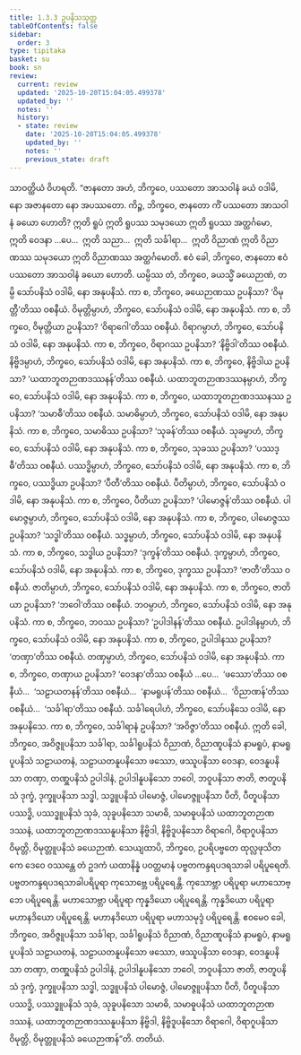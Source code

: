 ```yaml
---
title: 1.3.3 ဥပနိသသုတ္တ
tableOfContents: false
sidebar:
  order: 3
type: tipitaka
basket: su
book: sn
review:
  current: review
  updated: '2025-10-20T15:04:05.499378'
  updated_by: ''
  notes: ''
  history:
  - state: review
    date: '2025-10-20T15:04:05.499378'
    updated_by: ''
    notes: ''
    previous_state: draft
---
```



<DynamicBreadcrumb />


<ReviewStatus review={frontmatter.review} showDetails={true} />

<HypothesisAnnotation frontmatter={frontmatter} />

<Division number="23" book="sn" e="ch" v="18" p="282">

<Paragraph number="134" book="sn">
သာဝတ္ထိယံ ဝိဟရတိ. “ဇာနတော အဟံ, ဘိက္ခဝေ, ပဿတော အာသဝါနံ ခယံ ဝဒါမိ, နော အဇာနတော နော အပဿတော. ကိဉ္စ, ဘိက္ခဝေ, ဇာနတော ကိံ ပဿတော အာသဝါနံ ခယော ဟောတိ? ဣတိ ရူပံ ဣတိ ရူပဿ သမုဒယော ဣတိ ရူပဿ အတ္ထင်္ဂမော, ဣတိ ဝေဒနာ …ပေ…  ဣတိ သညာ…  ဣတိ သင်္ခါရာ…  ဣတိ ဝိညာဏံ ဣတိ ဝိညာဏဿ သမုဒယော ဣတိ ဝိညာဏဿ အတ္ထင်္ဂမောတိ. ဧဝံ ခေါ, ဘိက္ခဝေ, ဇာနတော ဧဝံ ပဿတော အာသဝါနံ ခယော ဟောတိ.
</Paragraph>

<Paragraph number="135" book="sn">
ယမ္ပိဿ တံ, ဘိက္ခဝေ, ခယသ္မိံ ခယေဉာဏံ, တမ္ပိ သော်ပနိသံ ဝဒါမိ, နော အနုပနိသံ. ကာ စ, ဘိက္ခဝေ, ခယေဉာဏဿ ဥပနိသာ? ‘ဝိမုတ္တီ’တိဿ ဝစနီယံ. ဝိမုတ္တိမ္ပာဟံ, ဘိက္ခဝေ, သော်ပနိသံ ဝဒါမိ, နော အနုပနိသံ. ကာ စ, ဘိက္ခဝေ, ဝိမုတ္တိယာ ဥပနိသာ? ‘ဝိရာဂေါ’တိဿ ဝစနီယံ. ဝိရာဂမ္ပာဟံ, ဘိက္ခဝေ, သော်ပနိသံ ဝဒါမိ, နော အနုပနိသံ. ကာ စ, ဘိက္ခဝေ, ဝိရာဂဿ ဥပနိသာ? ‘နိဗ္ဗိဒါ’တိဿ ဝစနီယံ. နိဗ္ဗိဒမ္ပာဟံ, ဘိက္ခဝေ, သော်ပနိသံ ဝဒါမိ, နော အနုပနိသံ. ကာ စ, ဘိက္ခဝေ, နိဗ္ဗိဒါယ ဥပနိသာ? ‘ယထာဘူတဉာဏဒဿနန်’တိဿ ဝစနီယံ. ယထာဘူတဉာဏဒဿနမ္ပာဟံ, ဘိက္ခဝေ, သော်ပနိသံ ဝဒါမိ, နော အနုပနိသံ. ကာ စ, ဘိက္ခဝေ, ယထာဘူတဉာဏဒဿနဿ ဥပနိသာ? ‘သမာဓီ’တိဿ ဝစနီယံ. သမာဓိမ္ပာဟံ, ဘိက္ခဝေ, သော်ပနိသံ ဝဒါမိ, နော အနုပနိသံ.
</Paragraph>

<Paragraph number="136" book="sn">
ကာ စ, ဘိက္ခဝေ, သမာဓိဿ ဥပနိသာ? ‘သုခန်’တိဿ ဝစနီယံ. သုခမ္ပာဟံ, ဘိက္ခဝေ, သော်ပနိသံ ဝဒါမိ, နော အနုပနိသံ. ကာ စ, ဘိက္ခဝေ, သုခဿ ဥပနိသာ? ‘ပဿဒ္ဓီ’တိဿ ဝစနီယံ. ပဿဒ္ဓိမ္ပာဟံ, ဘိက္ခဝေ, သော်ပနိသံ ဝဒါမိ, နော အနုပနိသံ. ကာ စ, ဘိက္ခဝေ, ပဿဒ္ဓိယာ ဥပနိသာ? ‘ပီတီ’တိဿ ဝစနီယံ. ပီတိမ္ပာဟံ, ဘိက္ခဝေ, သော်ပနိသံ ဝဒါမိ, နော အနုပနိသံ. ကာ စ, ဘိက္ခဝေ, ပီတိယာ ဥပနိသာ? ‘ပါမောဇ္ဇန်’တိဿ ဝစနီယံ. ပါမောဇ္ဇမ္ပာဟံ, ဘိက္ခဝေ, သော်ပနိသံ ဝဒါမိ, နော အနုပနိသံ. ကာ စ, ဘိက္ခဝေ, ပါမောဇ္ဇဿ ဥပနိသာ? ‘သဒ္ဓါ’တိဿ ဝစနီယံ. သဒ္ဓမ္ပာဟံ, ဘိက္ခဝေ, သော်ပနိသံ ဝဒါမိ, နော အနုပနိသံ.
</Paragraph>

<Paragraph number="137" book="sn">
ကာ စ, ဘိက္ခဝေ, သဒ္ဓါယ ဥပနိသာ? ‘ဒုက္ခန်’တိဿ ဝစနီယံ. ဒုက္ခမ္ပာဟံ, ဘိက္ခဝေ, သော်ပနိသံ ဝဒါမိ, နော အနုပနိသံ. ကာ စ, ဘိက္ခဝေ, ဒုက္ခဿ ဥပနိသာ? ‘ဇာတီ’တိဿ ဝစနီယံ. ဇာတိမ္ပာဟံ, ဘိက္ခဝေ, သော်ပနိသံ ဝဒါမိ, နော အနုပနိသံ. ကာ စ, ဘိက္ခဝေ, ဇာတိယာ ဥပနိသာ? ‘ဘဝေါ’တိဿ ဝစနီယံ. ဘဝမ္ပာဟံ, ဘိက္ခဝေ, သော်ပနိသံ ဝဒါမိ, နော အနုပနိသံ. ကာ စ, ဘိက္ခဝေ, ဘဝဿ ဥပနိသာ? ‘ဥပါဒါနန်’တိဿ ဝစနီယံ. ဥပါဒါနမ္ပာဟံ, ဘိက္ခဝေ, သော်ပနိသံ ဝဒါမိ, နော အနုပနိသံ. ကာ စ, ဘိက္ခဝေ, ဥပါဒါနဿ ဥပနိသာ? ‘တဏှာ’တိဿ ဝစနီယံ. တဏှမ္ပာဟံ, ဘိက္ခဝေ, သော်ပနိသံ ဝဒါမိ, နော အနုပနိသံ.
</Paragraph>

<Paragraph number="138" book="sn">
ကာ စ, ဘိက္ခဝေ, တဏှာယ ဥပနိသာ? ‘ဝေဒနာ’တိဿ ဝစနီယံ …ပေ…  ‘ဖဿော’တိဿ ဝစနီယံ…  ‘သဠာယတနန်’တိဿ ဝစနီယံ…  ‘နာမရူပန်’တိဿ ဝစနီယံ…  ‘ဝိညာဏန်’တိဿ ဝစနီယံ…  ‘သင်္ခါရာ’တိဿ ဝစနီယံ. သင်္ခါရေပါဟံ, ဘိက္ခဝေ, သော်ပနိသေ ဝဒါမိ, နော အနုပနိသေ. ကာ စ, ဘိက္ခဝေ, သင်္ခါရာနံ ဥပနိသာ? ‘အဝိဇ္ဇာ’တိဿ ဝစနီယံ.
</Paragraph>

<Paragraph number="139" book="sn">
ဣတိ ခေါ, ဘိက္ခဝေ, အဝိဇ္ဇူပနိသာ သင်္ခါရာ, သင်္ခါရူပနိသံ ဝိညာဏံ, ဝိညာဏူပနိသံ နာမရူပံ, နာမရူပူပနိသံ သဠာယတနံ, သဠာယတနူပနိသော ဖဿော, ဖဿူပနိသာ ဝေဒနာ, ဝေဒနူပနိသာ တဏှာ, တဏှူပနိသံ ဥပါဒါနံ, ဥပါဒါနူပနိသော ဘဝေါ, ဘဝူပနိသာ ဇာတိ, ဇာတူပနိသံ ဒုက္ခံ, ဒုက္ခူပနိသာ သဒ္ဓါ, သဒ္ဓူပနိသံ ပါမောဇ္ဇံ, ပါမောဇ္ဇူပနိသာ ပီတိ, ပီတူပနိသာ ပဿဒ္ဓိ, ပဿဒ္ဓူပနိသံ သုခံ, သုခူပနိသော သမာဓိ, သမာဓူပနိသံ ယထာဘူတဉာဏဒဿနံ, ယထာဘူတဉာဏဒဿနူပနိသာ နိဗ္ဗိဒါ, နိဗ္ဗိဒူပနိသော ဝိရာဂေါ, ဝိရာဂူပနိသာ ဝိမုတ္တိ, ဝိမုတ္တူပနိသံ ခယေဉာဏံ.
</Paragraph>

<Paragraph number="140" book="sn">
သေယျထာပိ, ဘိက္ခဝေ, ဥပရိပဗ္ဗတေ ထုလ္လဖုသိတကေ ဒေဝေ ဝဿန္တေ တံ ဥဒကံ ယထာနိန္နံ ပဝတ္တမာနံ ပဗ္ဗတကန္ဒရပဒရသာခါ ပရိပူရေတိ. ပဗ္ဗတကန္ဒရပဒရသာခါပရိပူရာ ကုသောဗ္ဘေ ပရိပူရေန္တိ. ကုသောဗ္ဘာ ပရိပူရာ မဟာသောဗ္ဘေ ပရိပူရေန္တိ. မဟာသောဗ္ဘာ ပရိပူရာ ကုန္နဒိယော ပရိပူရေန္တိ. ကုန္နဒိယော ပရိပူရာ မဟာနဒိယော ပရိပူရေန္တိ. မဟာနဒိယော ပရိပူရာ မဟာသမုဒ္ဒံ ပရိပူရေန္တိ.
</Paragraph>

<Paragraph number="141" book="sn">
ဧဝမေဝ ခေါ, ဘိက္ခဝေ, အဝိဇ္ဇူပနိသာ သင်္ခါရာ, သင်္ခါရူပနိသံ ဝိညာဏံ, ဝိညာဏူပနိသံ နာမရူပံ, နာမရူပူပနိသံ သဠာယတနံ, သဠာယတနူပနိသော ဖဿော, ဖဿူပနိသာ ဝေဒနာ, ဝေဒနူပနိသာ တဏှာ, တဏှူပနိသံ ဥပါဒါနံ, ဥပါဒါနူပနိသော ဘဝေါ, ဘဝူပနိသာ ဇာတိ, ဇာတူပနိသံ ဒုက္ခံ, ဒုက္ခူပနိသာ သဒ္ဓါ, သဒ္ဓူပနိသံ ပါမောဇ္ဇံ, ပါမောဇ္ဇူပနိသာ ပီတိ, ပီတူပနိသာ ပဿဒ္ဓိ, ပဿဒ္ဓူပနိသံ သုခံ, သုခူပနိသော သမာဓိ, သမာဓူပနိသံ ယထာဘူတဉာဏဒဿနံ, ယထာဘူတဉာဏဒဿနူပနိသာ နိဗ္ဗိဒါ, နိဗ္ဗိဒူပနိသော ဝိရာဂေါ, ဝိရာဂူပနိသာ ဝိမုတ္တိ, ဝိမုတ္တူပနိသံ ခယေဉာဏန်”တိ.

</Paragraph>
</Division>

<Paragraph number="142" type="center" book="sn">
တတိယံ.
</Paragraph>